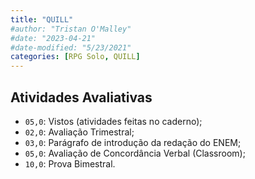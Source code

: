 ```yaml
---
title: "QUILL"
#author: "Tristan O'Malley"
#date: "2023-04-21"
#date-modified: "5/23/2021"
categories: [RPG Solo, QUILL]
---
```


<!-- ![](thumbnail.jpg) -->

## Atividades Avaliativas

- `05,0`: Vistos (atividades feitas no caderno);
- `02,0`: Avaliação Trimestral;
- `03,0`: Parágrafo de introdução da redação do ENEM;
- `05,0`: Avaliação de Concordância Verbal (Classroom);
- `10,0`: Prova Bimestral.